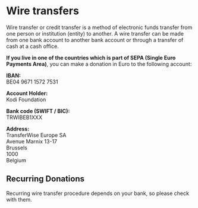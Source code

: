 # Wire transfers

Wire transfer or credit transfer is a method of electronic funds transfer from one person or institution (entity) to another. A wire transfer can be made from one bank account to another bank account or through a transfer of cash at a cash office.

**If you live in one of the countries which is part of SEPA (Single Euro Payments Area)**, you can make a donation in Euro to the following account:

**IBAN:**  
BE04 9671 1572 7531

**Account Holder:**  
Kodi Foundation

**Bank code (SWIFT / BIC):**  
TRWIBEB1XXX

**Address:**  
TransferWise Europe SA  
Avenue Marnix 13-17  
Brussels  
1000  
Belgium

## Recurring Donations

Recurring wire transfer procedure depends on your bank, so please check with them.